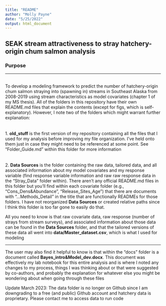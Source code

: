 ```yaml
---
title: "README"
author: "Molly Payne"
date: "5/25/2022"
output: html_document
---
```


## SEAK stream attractiveness to stray hatchery-origin chum salmon analysis

### Purpose

____

<br> 
To develop a modeling framework to predict the number of hatchery-origin chum salmon straying into (spawning in) streams in Southeast Alaska from 2008-2019 using stream characteristics as model covariates (chapter 1 of my MS thesis). All of the folders in this repository have their own README.md files that explain the contents (except for figs, which is self-explanatory). However, I note two of the folders which might warrant further explanation: <br>
<br>
<br>
1. **old_stuff** is the first version of my repository containing all the files that I used for my analysis before improving my file organization. I've held onto them just in case they might need to be referenced at some point. See "Folder_Guide.md" within this folder for more information <br>
<br>
<br>
2. **Data Sources** is the folder containing the raw data, tailored data, and all associated information about my model covariates and my response variable (find response variable information and raw raw response data in the "Stray_Data" folder within). There aren't any official README.md files in this folder but you'll find within each covariate folder (e.g., "Cons_Dens&Abundance", "Release_Sites_Age") that there are documents with "...Methods_Detail" in the title that are functionally READMEs for those folders. I have not reorganized **Data Sources** or created relative paths since I think this folder is too far gone to easily do that. <br>

All you need to know is that raw covariate data, raw response (number of strays from stream surveys), and associated information about those data can be found in the **Data Sources** folder, and that the tailored versions of these data all went into **data/Master_dataset.csv**, which is what I used for modeling

----

The user may also find it helpful to know is that within the "docs" folder is a document called **Bayes_intro&Model_dev.docx**. This document was effectively my lab notebook for this entire analysis and is where I noted any changes to my process, things I was thinking about or that were suggested by co-authors, and probably the explanation for whatever else you might be wondering about when going through these files

Update March 2023: The data folder is no longer on Github since I am downgrading to a free (and public) Github account and hatchery data is proprietary. Please contact me to access data to run code